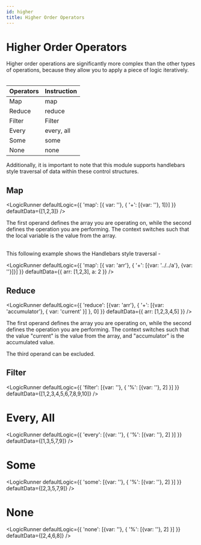 ```yaml
---
id: higher
title: Higher Order Operators
---
```



<h1>Higher Order Operators</h1>

Higher order operations are significantly more complex than the other types of operations, because they allow you to apply a piece of logic iteratively. <br/><br/>

Operators | Instruction
-- | --
Map | map
Reduce | reduce
Filter | Filter
Every | every, all
Some | some
None | none

Additionally, it is important to note that this module supports handlebars style traversal of data within these control structures. 


## Map


<LogicRunner defaultLogic={{
    'map': [{ var: ''}, { '+': [{var: ''}, 1]}]
}} defaultData={[1,2,3]} />

The first operand defines the array you are operating on, while the second defines the operation you are performing. The context switches such that the local variable is the value from the array.

<br />
This following example shows the Handlebars style traversal - <br/>

<LogicRunner defaultLogic={{
    'map': [{ var: 'arr'}, { '+': [{var: '../../a'}, {var: ''}]}]
}} defaultData={{ arr: [1,2,3], a: 2 }} />


## Reduce


<LogicRunner defaultLogic={{
    'reduce': [{var: 'arr'}, { '+': [{var: 'accumulator'}, { var: 'current' }] }, 0]
}} defaultData={{ arr:  [1,2,3,4,5] }} />

The first operand defines the array you are operating on, while the second defines the operation you are performing. The context switches such that the value "current" is the value from the array, and "accumulator" is the accumulated value.

The third operand can be excluded.


## Filter

<LogicRunner defaultLogic={{
    'filter': [{var: ''}, { '%': [{var: ''}, 2] }]
}} defaultData={[1,2,3,4,5,6,7,8,9,10]} />


# Every, All

<LogicRunner defaultLogic={{
    'every': [{var: ''}, { '%': [{var: ''}, 2] }]
}} defaultData={[1,3,5,7,9]} />


# Some

<LogicRunner defaultLogic={{
    'some': [{var: ''}, { '%': [{var: ''}, 2] }]
}} defaultData={[2,3,5,7,9]} />


# None

<LogicRunner defaultLogic={{
    'none': [{var: ''}, { '%': [{var: ''}, 2] }]
}} defaultData={[2,4,6,8]} />

